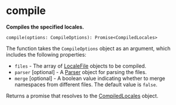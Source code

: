 # compile

**Compiles the specified locales.**

`compile(options: CompileOptions): Promise<CompiledLocales>`

The function takes the `CompileOptions` object as an argument, which includes the following properties:

- `files` - The array of [LocaleFile](#localefile-type) objects to be compiled.
- `parser` [optional] - A [Parser](#parser-type) object for parsing the files.
- `merge` [optional] - A boolean value indicating whether to merge namespaces from different files. The default value is `false`.

Returns a promise that resolves to the [CompiledLocales](types.mdx#compiledlocales-type) object.
